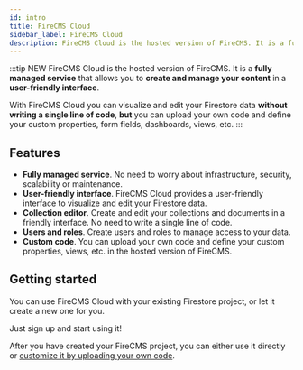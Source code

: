```yaml
---
id: intro
title: FireCMS Cloud
sidebar_label: FireCMS Cloud
description: FireCMS Cloud is the hosted version of FireCMS. It is a fully managed service that allows you to create and manage your content in a user-friendly interface. With FireCMS Cloud you can visualize and edit your Firestore data without writing a single line of code, but you can upload your own code and define your custom properties, form fields, dashboards, views, etc.
---
```



:::tip NEW
FireCMS Cloud is the hosted version of FireCMS. It is a **fully managed
service** that allows you to **create and manage your content** in a
**user-friendly interface**.

With FireCMS Cloud you can visualize and edit your Firestore data **without writing a single line of code**,
**but** you can upload your own code and define your custom properties, form fields, dashboards, views, etc.
:::

## Features

- **Fully managed service**. No need to worry about infrastructure, security,
  scalability or maintenance.
- **User-friendly interface**. FireCMS Cloud provides a user-friendly interface
  to visualize and edit your Firestore data.
- **Collection editor**. Create and edit your collections and documents in a
  friendly interface. No need to write a single line of code.
- **Users and roles**. Create users and roles to manage access to your data.
- **Custom code**. You can upload your own code and define your custom
  properties, views, etc. in the hosted version of FireCMS.

## Getting started

You can use FireCMS Cloud with your existing Firestore project, or let it create
a new one for you.

Just sign up and start using it!

<DocsCloudCTA />

After you have created your FireCMS project, you can either use it directly or [customize it
by uploading your own code](./quickstart).
